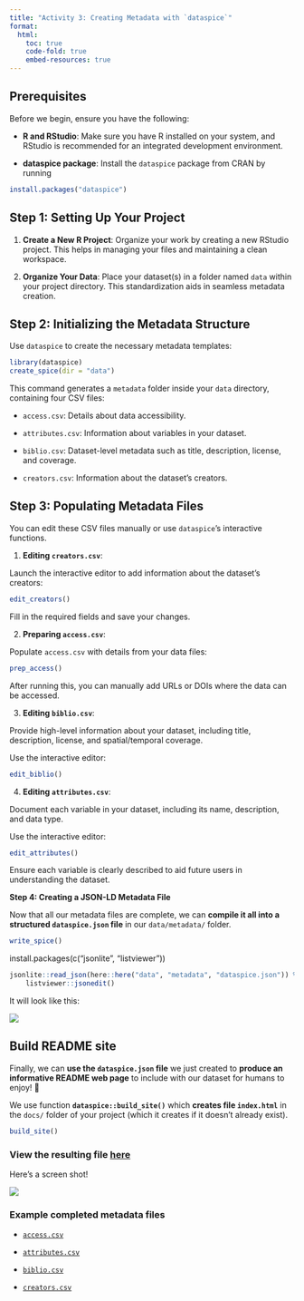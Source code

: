 ```yaml
---
title: "Activity 3: Creating Metadata with `dataspice`"
format:
  html:
    toc: true
    code-fold: true
    embed-resources: true
---
```


## Prerequisites

Before we begin, ensure you have the following:

-   **R and RStudio**: Make sure you have R installed on your system, and RStudio is recommended for an integrated development environment.

-   **dataspice package**: Install the `dataspice` package from CRAN by running

``` r
install.packages("dataspice")
```

## Step 1: Setting Up Your Project

1.  **Create a New R Project**: Organize your work by creating a new RStudio project. This helps in managing your files and maintaining a clean workspace.

2.  **Organize Your Data**: Place your dataset(s) in a folder named `data` within your project directory. This standardization aids in seamless metadata creation.

## Step 2: Initializing the Metadata Structure

Use `dataspice` to create the necessary metadata templates:

``` r
library(dataspice)
create_spice(dir = "data")
```

This command generates a `metadata` folder inside your `data` directory, containing four CSV files:

-   `access.csv`: Details about data accessibility.

-   `attributes.csv`: Information about variables in your dataset.

-   `biblio.csv`: Dataset-level metadata such as title, description, license, and coverage.

-   `creators.csv`: Information about the dataset's creators.

## Step 3: Populating Metadata Files

You can edit these CSV files manually or use `dataspice`'s interactive functions.

1.  **Editing `creators.csv`**:

Launch the interactive editor to add information about the dataset's creators:

``` r
edit_creators()
```

Fill in the required fields and save your changes.

2.  **Preparing `access.csv`**:

Populate `access.csv` with details from your data files:

``` r
prep_access()
```

After running this, you can manually add URLs or DOIs where the data can be accessed.

3.  **Editing `biblio.csv`**:

Provide high-level information about your dataset, including title, description, license, and spatial/temporal coverage.

Use the interactive editor:

``` r
edit_biblio()
```

4.  **Editing `attributes.csv`**:

Document each variable in your dataset, including its name, description, and data type.

Use the interactive editor:

``` r
edit_attributes()
```

Ensure each variable is clearly described to aid future users in understanding the dataset.

**Step 4: Creating a JSON-LD Metadata File**

Now that all our metadata files are complete, we can **compile it all into a structured `dataspice.json` file** in our `data/metadata/` folder.

``` r
write_spice()
```

install.packages(c("jsonlite", "listviewer"))

``` r
jsonlite::read_json(here::here("data", "metadata", "dataspice.json")) %>% 
    listviewer::jsonedit()
```

It will look like this:

![](images/clipboard-1590333401.png)

## Build README site

Finally, we can **use the `dataspice.json` file** we just created to **produce an informative README web page** to include with our dataset for humans to enjoy! 🤩

We use function **`dataspice::build_site()`** which **creates file `index.html`** in the `docs/` folder of your project (which it creates if it doesn’t already exist).

``` r
build_site()
```

### View the resulting file [here](https://annakrystalli.me/rrresearchACCE20/dataspice/index.html)

Here’s a screen shot!

![](images/clipboard-107325230.png)

### Example completed metadata files

-   [`access.csv`](https://github.com/annakrystalli/rrresearchACCE20/blob/master/data/metadata/access.csv)

-   [`attributes.csv`](https://github.com/annakrystalli/rrresearchACCE20/blob/master/data/metadata/attributes.csv)

-   [`biblio.csv`](https://github.com/annakrystalli/rrresearchACCE20/blob/master/data/metadata/biblio.csv)

-   [`creators.csv`](https://github.com/annakrystalli/rrresearchACCE20/blob/master/data/data/metadata/creators.csv)
